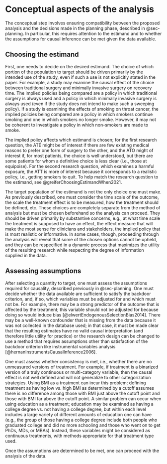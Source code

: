 # Conceptual aspects of the analysis {#sec-conceptual}

The conceptual step involves ensuring compatibility between the proposed analysis and the decisions made in the planning phase, described in @sec-planning. In particular, this requires attention to the estimand and to whether the assumptions for causal inference can be met given the data available.

## Choosing the estimand

First, one needs to decide on the desired estimand. The choice of which portion of the population to target should be driven primarily by the intended use of the study, even if such a use is not explicitly stated in the paper. For example, a study may examine the causal effect of the choice between traditional surgery and minimally invasive surgery on recovery time. The implied policies being compared are a policy in which traditional surgery is always used and a policy in which minimally invasive surgery is always used (even if the study does not intend to make such a sweeping policy). If a study is examining the effects of smoking on throat cancer, the implied policies being compared are a policy in which smokers continue smoking and one in which smokers no longer smoke. However, it may not be coherent to investigate a policy in which non-smokers are made to smoke.

The implied policy affects which estimand is chosen; for the first research question, the ATE might be of interest if there are few existing medical reasons to prefer one form of surgery to the other, and the ATO might of interest if, for most patients, the choice is well understood, but there are some patients for whom a definitive choice is less clear (i.e., those at equipoise). For the second research question, which examines a harmful exposure, the ATT is more of interest because it corresponds to a realistic policy, i.e., getting smokers to quit. To help match the research question to the estimand, see @greiferChoosingEstimandWhen2021.

The target population of the estimand is not the only choice one must make. As previously described, one must consider the time scale of the outcome, the scale the treatment effect is to be measured, how the treatment should be defined, etc. These choices are completely separate from the method of analysis but must be chosen beforehand so the analysis can proceed. They should be driven primarily by substantive concerns, e.g., at what time scale the treatment is supposed to have an effect, the effect measure that will make the most sense for clinicians and stakeholders, the implied policy that is most realistic or informative. In some cases, though, proceeding through the analysis will reveal that some of the chosen options cannot be upheld, and they can be respecified in a dynamic process that maximizes the utility of the resulting research while respecting the degree of information supplied in the data.

## Assessing assumptions

After selecting a quantity to target, one must assess the assumptions required for causality, described previously in @sec-planning. One must decide whether the data available are sufficient to satisfy the backdoor criterion, and, if so, which variables must be adjusted for and which must not be. For example, there may be a strong predictor of the outcome that is affected by the treatment; this variable should not be adjusted for because doing so would induce bias [@elwertEndogenousSelectionBias2014]. There may be a well-known confounder that is missing from the data because it was not collected in the database used; in that case, it must be made clear that the resulting estimates have no valid causal interpretation (and therefore little utility for practice) or the research design can be changed to use a method that requires assumptions other than satisfaction of the backdoor criterion like instrumental variables analysis [@hernanInstrumentsCausalInference2006].

One must assess whether consistency is met, i.e., whether there are no unmeasured versions of treatment. For example, if treatment is a binarized version of a truly continuous or multi-category variable, then the causal effect is not well defined and will not generalize to other categorization strategies. Using BMI as a treatment can incur this problem; defining treatment as having low vs. high BMI as determined by a cutoff assumes there is no difference among those with BMI just above the cutoff point and those with BMI far above the cutoff point. A similar problem can occur when using education as a treatment; education may be examined as having a college degree vs. not having a college degree, but within each level includes a large variety of different amounts of education one can have (e.g., the group of those having a college degree include both people who graduated college and did no more schooling and those who went on to get PhDs, MDs, or MBAs). Instead, these variables might be considered as continuous treatments, with methods appropriate for that treatment type used.

Once the assumptions are determined to be met, one can proceed with the analysis of the data.
